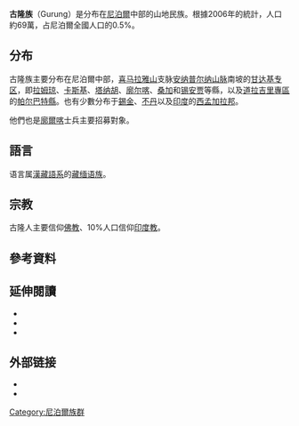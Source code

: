 {{Infobox Ethnic group
|group    = 古隆族
|image    =  [[File:Gurung_hugging_goat.jpg|260px]]</div>
|caption = <small> 古隆族婦女</small>
|poptime  =  '''686,000'''<ref name="Census2006">{{citation|url=http://factfinder.census.gov/servlet/IPTable?_bm=y&-geo_id=01000US&-qr_name=ACS_2006_EST_G00_S0201&-qr_name=ACS_2006_EST_G00_S0201PR&-qr_name=ACS_2006_EST_G00_S0201T&-qr_name=ACS_2006_EST_G00_S0201TPR&-ds_name=ACS_2006_EST_G00_&-reg=ACS_2006_EST_G00_S0201:042;ACS_2006_EST_G00_S0201PR:042;ACS_2006_EST_G00_S0201T:042;ACS_2006_EST_G00_S0201TPR:042&-_lang=en&-redoLog=false&-format=|publisher=United States Census Bureau|title=S0201. Selected Population Profile in the Nepal|accessdate=2007-09-22|archive-url=https://archive.today/20200212034600/http://factfinder.census.gov/servlet/IPTable?_bm=y&-geo_id=01000US&-qr_name=ACS_2006_EST_G00_S0201&-qr_name=ACS_2006_EST_G00_S0201PR&-qr_name=ACS_2006_EST_G00_S0201T&-qr_name=ACS_2006_EST_G00_S0201TPR&-ds_name=ACS_2006_EST_G00_&-reg=ACS_2006_EST_G00_S0201:042;ACS_2006_EST_G00_S0201PR:042;ACS_2006_EST_G00_S0201T:042;ACS_2006_EST_G00_S0201TPR:042&-_lang=en&-redoLog=false&-format=|archive-date=2020-02-12|dead-url=yes}}</ref>
|popplace = 尼泊爾[[甘达基专区|甘达基专区]]<br />在[[不丹|不丹]]和[[印度|印度]]也有分布
|langs    = [[古隆語|古隆語]]、[[尼泊爾語|尼泊爾語]]
|rels     = [[佛教|佛教]]（為主）、[[印度教|印度教]]
}}

'''古隆族'''（Gurung）是分布在[[尼泊爾|尼泊爾]]中部的山地民族。根據2006年的統計，人口約69萬，占尼泊爾全國人口的0.5%。

== 分布 ==
古隆族主要分布在尼泊爾中部，[[喜马拉雅山|喜马拉雅山]]支脉[[安纳普尔纳山脉|安纳普尔纳山脉]]南坡的[[甘达基专区|甘达基专区]]，即[[拉姆琼县|拉姆琼]]、[[卡斯基县|卡斯基]]、[[塔纳胡县|塔纳胡]]、[[廓尔喀县|廓尔喀]]、[[桑加县|桑加]]和[[锡安贾县|锡安贾]]等縣，以及[[道拉吉里專區|道拉吉里專區]]的[[帕尔巴特縣|帕尔巴特縣]]。也有少數分布于[[錫金|錫金]]、[[不丹|不丹]]以及[[印度|印度]]的[[西孟加拉邦|西孟加拉邦]]。

他們也是[[廓爾喀|廓爾喀]]士兵主要招募對象。

== 語言 ==
语言属[[漢藏語系|漢藏語系]]的[[藏缅语族|藏缅语族]]。

== 宗教 ==
古隆人主要信仰[[佛教|佛教]]、10%人口信仰[[印度教|印度教]]。

== 參考資料 ==
{{reflist}}

==延伸閱讀==
{{refbegin}}
*{{cite book|title= Nepal, the Living Heritage: Environment and Culture|author = P. T. Sherpa Kerung, Susan Höivik|year = 2002|publisher = Kathmandu Environmental Education Project|location = University of Michigan}}
*{{cite book|title= The Land of the Gurkhas, Or, The Himalayan Kingdom of Nepal|author = William Brook Northey|year = 1998|publisher = Asian Educational Services
|isbn = 81-206-1329-5}}
*{{cite book|title= The Gurungs, Thunder of Himal: A Cross Cultural Study of a Nepalese Ethnic Group|author = Murārīprasāda Regmī|year = 1990|publisher = Nirala Publications|location = University of Michigan}}
{{refend}}

==外部链接==
<!--========================({{No More Links}})============================
    | PLEASE BE CAUTIOUS IN ADDING MORE LINKS TO THIS ARTICLE. WIKIPEDIA  |
    | IS NOT A COLLECTION OF LINKS NOR SHOULD IT BE USED FOR ADVERTISING. |
    |                                                                     |
    |           Excessive or inappropriate links WILL BE DELETED.         |
    | See [[Wikipedia:External_links|Wikipedia:External links]] & [[Wikipedia:Spam|Wikipedia:Spam]] for details.  |
    |                                                                     |
    | If there are already plentiful links, please propose additions or   |
    | replacements on this article's discussion page, or submit your link |
    | to the relevant category at the Open Directory Project (dmoz.org)   |
    | and link back to that category using the {{dmoz}} template.         |
    =======================({{No More Links}})=============================-->
* {{cite web |url=http://www.nepaldemocracy.org/ethnicity/ethnic_demography.htm |title=Ethnic Demography of Nepal |date=1996-01-10 |first=Harka |last=Gurung |publisher=Nepal Democracy |accessdate=2011-04-03 |archive-url=https://web.archive.org/web/20110417205943/http://www.nepaldemocracy.org/ethnicity/ethnic_demography.htm |archive-date=2011-04-17 |dead-url=yes }}
* {{cite web|url=http://www.britannica.com/ebi/article-9038573 |title=Gurung |work=Britannica Student Encyclopedia online |publisher=[[Encyclopædia_Britannica|Encyclopædia Britannica]] |accessdate=2011-04-03}}

{{尼泊爾民族}}

{{Authority control}}
[[Category:尼泊爾族群|Category:尼泊爾族群]]